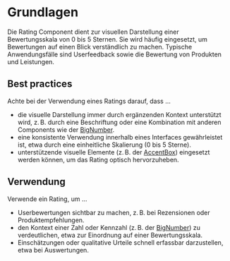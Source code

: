 # Grundlagen

Die Rating Component dient zur visuellen Darstellung einer Bewertungsskala von 0
bis 5 Sternen. Sie wird häufig eingesetzt, um Bewertungen auf einen Blick
verständlich zu machen. Typische Anwendungsfälle sind Userfeedback sowie die
Bewertung von Produkten und Leistungen.

## Best practices

Achte bei der Verwendung eines Ratings darauf, dass ...

- die visuelle Darstellung immer durch ergänzenden Kontext unterstützt wird,
  z. B. durch eine Beschriftung oder eine Kombination mit anderen Components wie
  der
  [BigNumber](https://mittwald.github.io/flow/03-components/data-visualisation/big-number).
- eine konsistente Verwendung innerhalb eines Interfaces gewährleistet ist, etwa
  durch eine einheitliche Skalierung (0 bis 5 Sterne).
- unterstützende visuelle Elemente (z. B. der
  [AccentBox](https://mittwald.github.io/flow/03-components/structure/accent-box))
  eingesetzt werden können, um das Rating optisch hervorzuheben.

## Verwendung

Verwende ein Rating, um ...

- Userbewertungen sichtbar zu machen, z. B. bei Rezensionen oder
  Produktempfehlungen.
- den Kontext einer Zahl oder Kennzahl (z. B. der
  [BigNumber](https://mittwald.github.io/flow/03-components/data-visualisation/big-number))
  zu verdeutlichen, etwa zur Einordnung auf einer Bewertungsskala.
- Einschätzungen oder qualitative Urteile schnell erfassbar darzustellen, etwa
  bei Auswertungen.
